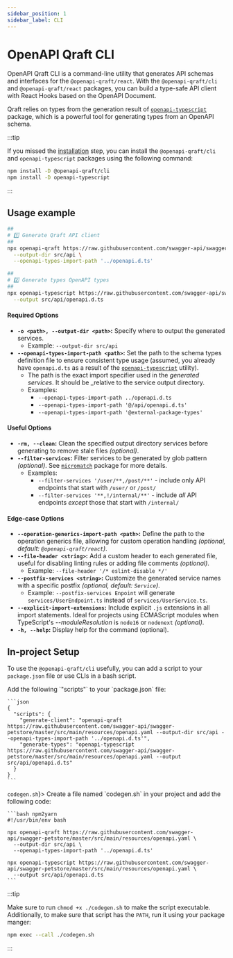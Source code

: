 ```yaml
---
sidebar_position: 1
sidebar_label: CLI
---
```



# OpenAPI Qraft CLI

OpenAPI Qraft CLI is a command-line utility that generates API schemas and interfaces for the `@openapi-qraft/react`.
With the `@openapi-qraft/cli` and `@openapi-qraft/react` packages, you can build a type-safe API client with React Hooks
based on the OpenAPI Document.

Qraft relies on types from the generation result of [`openapi-typescript`](https://www.npmjs.com/package/openapi-typescript) package,
which is a powerful tool for generating types from an OpenAPI schema.

:::tip

If you missed the [installation](/getting-started/installation.mdx) step, you can install the `@openapi-qraft/cli` and `openapi-typescript`
packages using the following command:

```bash npm2yarn
npm install -D @openapi-qraft/cli
npm install -D openapi-typescript
```

:::

## Usage example

```bash npm2yarn
##
# 1️⃣ Generate Qraft API client
##
npx openapi-qraft https://raw.githubusercontent.com/swagger-api/swagger-petstore/master/src/main/resources/openapi.yaml \
  --output-dir src/api \
  --openapi-types-import-path '../openapi.d.ts'

##
# 2️⃣ Generate types OpenAPI types
##
npx openapi-typescript https://raw.githubusercontent.com/swagger-api/swagger-petstore/master/src/main/resources/openapi.yaml \
  --output src/api/openapi.d.ts
```

#### Required Options

- **`-o <path>, --output-dir <path>`:** Specify where to output the generated services.
  - Example: `--output-dir src/api`
- **`--openapi-types-import-path <path>`:** Set the path to the schema types definition file to ensure consistent type
  usage (assumed, you already have `openapi.d.ts` as a result of the [`openapi-typescript`](https://github.com/drwpow/openapi-typescript) utility).
  - The path is the exact import specifier used in the _generated services_. It should be _relative to the service
    output directory.
  - Examples:
    - `--openapi-types-import-path ../openapi.d.ts`
    - `--openapi-types-import-path '@/api/openapi.d.ts'`
    - `--openapi-types-import-path '@external-package-types'`

#### Useful Options

- **`-rm, --clean`:** Clean the specified output directory services before generating to remove stale files _(optional)_.
- **`--filter-services`:** Filter services to be generated by glob pattern _(optional)_. See [`micromatch`](https://github.com/micromatch/micromatch)
package for more details.
  - Examples:
    - `--filter-services '/user/**,/post/**'` - include only API endpoints that start with `/user/` or `/post/`
    - `--filter-services '**,!/internal/**'` - include _all_ API endpoints _except_ those that start with `/internal/`

#### Edge-case Options

- **`--operation-generics-import-path <path>`:** Define the path to the operation generics file, allowing for custom
operation handling _(optional, default: `@openapi-qraft/react`)_.
- **`--file-header <string>`:** Add a custom header to each generated file, useful for disabling linting rules or adding file
comments _(optional)_.
  - Example: `--file-header '/* eslint-disable */'`
- **`--postfix-services <string>`:** Customize the generated service names with a specific postfix _(optional, default: `Service`)_.
  - Example: `--postfix-services Enpoint` will generate `services/UserEndpoint.ts` instead of `services/UserService.ts`.
- **`--explicit-import-extensions`:** Include explicit `.js` extensions in all import statements. Ideal for projects
using ECMAScript modules when TypeScript's _--moduleResolution_ is `node16` or `nodenext` _(optional)_.
- **`-h, --help`:** Display help for the command (optional).

## In-project Setup

To use the `@openapi-qraft/cli` usefully, you can add a script to your `package.json` file or use CLIs in a bash script.

<Tabs>
  <TabItem value="package-json" label="package.json" default>
    Add the following `"scripts"` to your `package.json` file:

    ```json
    {
      "scripts": {
        "generate-client": "openapi-qraft https://raw.githubusercontent.com/swagger-api/swagger-petstore/master/src/main/resources/openapi.yaml --output-dir src/api --openapi-types-import-path '../openapi.d.ts'",
        "generate-types": "openapi-typescript https://raw.githubusercontent.com/swagger-api/swagger-petstore/master/src/main/resources/openapi.yaml --output src/api/openapi.d.ts"
      }
    }
    ```
  </TabItem>
  <TabItem value="codegen-sh" label={<span style={{verticalAlign: "middle"}}><code>codegen.sh</code></span>}>
    Create a file named `codegen.sh` in your project and add the following code:

    ```bash npm2yarn
    #!/usr/bin/env bash

    npx openapi-qraft https://raw.githubusercontent.com/swagger-api/swagger-petstore/master/src/main/resources/openapi.yaml \
      --output-dir src/api \
      --openapi-types-import-path '../openapi.d.ts'

    npx openapi-typescript https://raw.githubusercontent.com/swagger-api/swagger-petstore/master/src/main/resources/openapi.yaml \
      --output src/api/openapi.d.ts
    ```

:::tip

Make sure to run `chmod +x ./codegen.sh` to make the script executable.
Additionally, to make sure that script has the `PATH`, run it using your package manger:

```bash npm2yarn
npm exec --call ./codegen.sh
```

:::

  </TabItem>
</Tabs>
